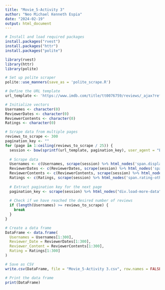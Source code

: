 ```yaml
---
title: "Movie_5-Activity 3"
author: "Neo Michael Kenneth Espia"
date: "2024-02-19"
output: html_document
---
```


```r
# Install and load required packages
install.packages("rvest")
install.packages("httr")
install.packages("polite")
```

```r

library(rvest)
library(httr)
library(polite)
```

```r
# Set up polite scraper
polite::use_manners(save_as = 'polite_scrape.R')
```

```r
# Define the URL template
url_template <- 'https://www.imdb.com/title/tt0076759/reviews/_ajax?ref_=undefined&paginationKey=%s'
```

```r
# Initialize vectors
Usernames <- character(0)
ReviewerDates <- character(0)
ReviewerContents <- character(0)
Ratings <- character(0)
```

```r
# Scrape data from multiple pages
reviews_to_scrape <- 300
pagination_key <- ""
for (page in 1:ceiling(reviews_to_scrape / 25)) {
  session <- bow(sprintf(url_template, pagination_key), user_agent = "Educational")
  
  # Scrape data
  Usernames <- c(Usernames, scrape(session) %>% html_nodes('span.display-name-link') %>% html_text())
  ReviewerDates <- c(ReviewerDates, scrape(session) %>% html_nodes('span.review-date') %>% html_text())
  ReviewerContents <- c(ReviewerContents, scrape(session) %>% html_nodes('div.text.show-more__control') %>% html_text())
  Ratings <- c(Ratings, scrape(session) %>% html_nodes('span.rating-other-user-rating') %>% html_text())
  
  # Extract pagination key for the next page
  pagination_key <- scrape(session) %>% html_nodes("div.load-more-data") %>% html_attr("data-key")
  
  # Check if we have reached the desired number of reviews
  if (length(Usernames) >= reviews_to_scrape) {
    break
  }
}
```

```r
# Create a data frame
DataFrame <- data.frame(
  Usernames = Usernames[1:300],
  Reviewer_Date = ReviewerDates[1:300],
  Reviewer_Content = ReviewerContents[1:300],
  Rating = Ratings[1:300]
)
```

```r
# Save as CSV
write.csv(DataFrame, file = "Movie_5-Activity 3.csv", row.names = FALSE)
```

```r
# Print the data frame
print(DataFrame)

```